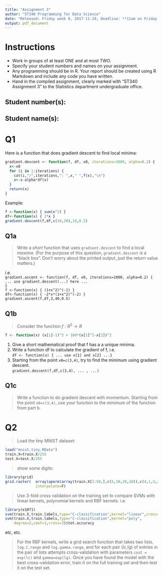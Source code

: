 ```yaml
---
title: "Assignment 3"
author: "ST340 Programming for Data Science"
date: "Released: Friday week 8, 2017-11-24; Deadline: **11am on Friday week 10, 2017-12-08**."
output: pdf_document
---
```


# Instructions
* Work in groups of at least ONE and at most TWO.
* Specify your student numbers and names on your assignment.
* Any programming should be in R. Your report should be created using R Markdown and include any code you have written.
* Hand in the compiled assignment, clearly marked with "ST340 Assignment 3" to the Statistics department undergraduate office.

## Student number(s):
## Student name(s):


# Q1 
Here is a function that does gradient descent to find local minima:

```r
gradient.descent <- function(f, df, x0, iterations=1000, alpha=0.2) {
  x<-x0
  for (i in 1:iterations) {
    cat(i,"/",iterations,": ",x," ",f(x),"\n")
    x<-x-alpha*df(x)
  }
  return(x)
}
```

Example:
```r
f <-function(x) { sum(x^2) }
df<-function(x) { 2*x }
gradient.descent(f,df,c(10,20),10,0.2)
```

## Q1a
> Write a _short_ function that uses `gradient.descent` to find a local _maxima_.
> (For the purpose of this question, `gradient.descent` is a "black box". 
> Don't worry about the printed output, just the return value matters.)

i.e.  
`gradient.ascent <- function(f, df, x0, iterations=1000, alpha=0.2) {`  
`  ... use gradient.descent(...) here ...`  
`}`  
`f <-function(x) { (1+x^2)^(-1) }`  
`df<-function(x) { -2*x*(1+x^2)^(-2) }`  
`gradient.ascent(f,df,3,40,0.5)`  

## Q1b
> Consider the function $f : R^2 \to R$  
```r
f <- function(x) (x[1]-1)^2 + 100*(x[1]^2-x[2])^2
```

(@) Give a short mathematical proof that f has a a unique minima.
(@) Write a function df to calculate the gradient of f, i.e.  
`df <- function(x) { ... use x[1] and x[2] ...}`  
(@) Starting from the point `x0=c(3,4)`, try to find the minimum using gradient descent.  
`gradient.descent(f,df,c(3,4), ... , ...)`

## Q1c
> Write a function to do gradient descent with momentum.
> Starting from the point `x0=c(3,4)`, use your function to the minimum of the function from part b.

# Q2
> Load the tiny MNIST dataset:
```r
load("mnist.tiny.RData")
train.X=train.X/255
test.X=test.X/255
```

> show some digits:
```r
library(grid)
grid.raster(  array(aperm(array(train.X[1:50,],c(5,10,28,28)),c(4,1,3,2)),c(140,280)),
              interpolate=F)
```

> Use 3-fold cross validation on the training set to compare SVMs with linear kernels,
> polynomial kernels and RBF kernels.
> i.e.
```r
library(e1071)
svm(train.X,train.labels,type="C-classification",kernel="linear",cross=3)$tot.accuracy
svm(train.X,train.labels,type="C-classification",kernel="poly",
    degree=2,coef=1,cross=3)$tot.accuracy
```
etc, etc.

> For the RBF kernels, write a grid search function that takes two lists,
> `log.C.range` and `log.gamma.range`, and for each pair (lc,lg) of entries
> in the pair of lists attempts cross-validation with parameters
> `cost = exp(lc)` and `gamma=exp(lg)`.
> Once you have found the model with the best cross-validation error,
> train it on the full training set and then test it on the test set.
